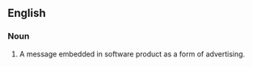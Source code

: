 ==English==

===Noun===
{{en-noun|s}}

#{{context|computers}} A message embedded in software product as a form of advertising.